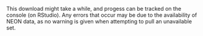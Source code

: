 This download might take a while, and progess can be tracked on the console (on RStudio). Any errors that occur may be due to the availability of NEON data, as no warning is given when attempting to pull an unavailable set.
